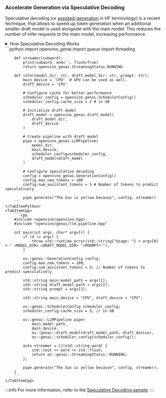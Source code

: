 ### Accelerate Generation via Speculative Decoding

Speculative decoding (or [assisted-generation](https://huggingface.co/blog/assisted-generation#understanding-text-generation-latency) in HF terminology) is a recent technique, that allows to speed up token generation when an additional smaller draft model is used alongside with the main model.
This reduces the number of infer requests to the main model, increasing performance.

<details>
    <summary>How Speculative Decoding Works</summary>

    The draft model predicts the next K tokens one by one in an autoregressive manner, while the main model validates these predictions and corrects them if necessary.
    We go through each predicted token, and if a difference is detected between the draft and main model, we stop and keep the last token predicted by the main model.
    Then the draft model gets the latest main prediction and again tries to predict the next K tokens, repeating the cycle.

    This approach reduces the need for multiple infer requests to the main model, enhancing performance.
    For instance, in more predictable parts of text generation, the draft model can, in best-case scenarios, generate the next K tokens that exactly match the target.
    In that case they are validated in a single inference request to the main model (which is bigger, more accurate but slower) instead of running K subsequent requests.

    More details can be found in the original papers:
    - https://arxiv.org/pdf/2211.17192.pdf
    - https://arxiv.org/pdf/2302.01318.pdf
</details>

<LanguageTabs>
    <TabItemPython>
        ```python
        import openvino_genai
        import queue
        import threading

        def streamer(subword):
            print(subword, end='', flush=True)
            return openvino_genai.StreamingStatus.RUNNING

        def infer(model_dir: str, draft_model_dir: str, prompt: str):
            main_device = 'CPU'  # GPU can be used as well.
            draft_device = 'CPU'

            # Configure cache for better performance
            scheduler_config = openvino_genai.SchedulerConfig()
            scheduler_config.cache_size = 2 # in GB

            # Initialize draft model
            draft_model = openvino_genai.draft_model(
                draft_model_dir,
                draft_device
            )

            # Create pipeline with draft model
            pipe = openvino_genai.LLMPipeline(
                model_dir,
                main_device,
                scheduler_config=scheduler_config,
                draft_model=draft_model
            )

            # Configure speculative decoding
            config = openvino_genai.GenerationConfig()
            config.max_new_tokens = 100
            config.num_assistant_tokens = 5 # Number of tokens to predict speculatively

            pipe.generate("The Sun is yellow because", config, streamer)
        ```
    </TabItemPython>
    <TabItemCpp>
        ```cpp
        #include <openvino/openvino.hpp>
        #include "openvino/genai/llm_pipeline.hpp"

        int main(int argc, char* argv[]) {
            if (4 != argc) {
                throw std::runtime_error(std::string{"Usage: "} + argv[0] + " <MODEL_DIR> <DRAFT_MODEL_DIR> '<PROMPT>'");
            }

            ov::genai::GenerationConfig config;
            config.max_new_tokens = 100;
            config.num_assistant_tokens = 5; // Number of tokens to predict speculatively

            std::string main_model_path = argv[1];
            std::string draft_model_path = argv[2];
            std::string prompt = argv[3];

            std::string main_device = "CPU", draft_device = "CPU";

            ov::genai::SchedulerConfig scheduler_config;
            scheduler_config.cache_size = 5; // in GB

            ov::genai::LLMPipeline pipe(
                main_model_path,
                main_device,
                ov::genai::draft_model(draft_model_path, draft_device),
                ov::genai::scheduler_config(scheduler_config));

            auto streamer = [](std::string word) {
                std::cout << word << std::flush;
                return ov::genai::StreamingStatus::RUNNING;
            };

            pipe.generate("The Sun is yellow because", config, streamer);
        }
        ```
    </TabItemCpp>
</LanguageTabs>

:::info
For more information, refer to the [Speculative Decoding sample](https://github.com/openvinotoolkit/openvino.genai/tree/master/samples/python/speculative_decoding_lm/).
:::
